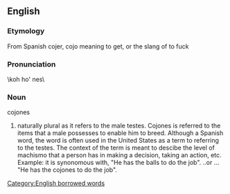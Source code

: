 {{cleanup}}

==English==

===Etymology===
From Spanish cojer, cojo meaning to get, or the slang of to fuck

===Pronunciation===
\koh ho' nes\

===Noun===
;cojones
#naturally plural as it refers to the male testes.  Cojones is referred to the items that a male possesses to enable him to breed.  Although a Spanish word, the word is often used in the United States as a term to referring to the testes.  The context of the term is meant to descibe the level of machismo that a person has in making a decision, taking an action, etc.  Example:  it is synonomous with, "He has the balls to do the job". ..or ... "He has the cojones to do the job".

[[Category:English borrowed words]]